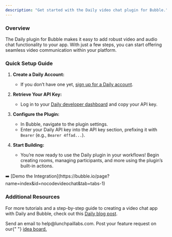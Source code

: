 ```yaml
---
description: "Get started with the Daily video chat plugin for Bubble."
---
```


### Overview

The Daily plugin for Bubble makes it easy to add robust video and audio chat functionality to your app. With just a few steps, you can start offering seamless video communication within your platform.

### Quick Setup Guide

1. **Create a Daily Account:**

   - If you don’t have one yet, [sign up for a Daily account](https://dashboard.daily.co/u/signup).

2. **Retrieve Your API Key:**

   - Log in to your [Daily developer dashboard](https://dashboard.daily.co/developers) and copy your API key.

3. **Configure the Plugin:**

   - In Bubble, navigate to the plugin settings.
   - Enter your Daily API key into the API key section, prefixing it with `Bearer` (e.g., `Bearer 4ffad...`).

4. **Start Building:**
   - You’re now ready to use the Daily plugin in your workflows! Begin creating rooms, managing participants, and more using the plugin’s built-in actions.

<aside>
  ➡️ [Demo the
  Integration](https://bubble.io/page?name=index&id=nocodevideochat&tab=tabs-1)
</aside>

### Additional Resources

For more tutorials and a step-by-step guide to creating a video chat app with Daily and Bubble, check out this [Daily blog post](https://www.daily.co/blog/integrate-daily-video-chat-in-your-bubble-app-in-less-than-30-minutes).

<CardGroup cols={2}>
  <Card title="Need Help?" icon="envelope" href="mailto:help@lunchpaillabs.com">
    Send an email to help@lunchpaillabs.com.
  </Card>
  <Card
    title="Have a feature request?"
    icon="lightbulb"
    href="https://lunchpaillabs.canny.io/feature-requests?selectedCategory=daily-video-plugin-for-bubble"
  >
    Post your feature request on our{" "}
    <a href="https://lunchpaillabs.canny.io/feature-requests?selectedCategory=daily-video-plugin-for-bubble">
      idea board.
    </a>
  </Card>
</CardGroup>
